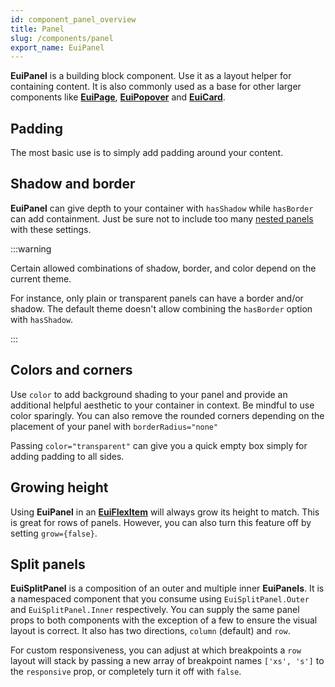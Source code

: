 ```yaml
---
id: component_panel_overview
title: Panel
slug: /components/panel
export_name: EuiPanel
---
```


**EuiPanel** is a building block component. Use it as a layout helper for containing content.
It is also commonly used as a base for other larger components like [**EuiPage**](#/templates/page-template),
[**EuiPopover**](#/layout/popover) and [**EuiCard**](#/display/card).

## Padding

The most basic use is to simply add padding around your content.

## Shadow and border

**EuiPanel** can give depth to your container with `hasShadow` while `hasBorder` can add containment.
Just be sure not to include too many [nested panels](#/layout/panel/guidelines) with these settings.

:::warning

Certain allowed combinations of shadow, border, and color depend on the current theme.

For instance, only plain or transparent panels can have a border and/or shadow.
The default theme doesn't allow combining the `hasBorder` option with `hasShadow`.

:::

## Colors and corners

Use `color` to add background shading to your panel and provide an additional helpful aesthetic
to your container in context. Be mindful to use color sparingly. You can also remove the rounded corners
depending on the placement of your panel with `borderRadius="none"`

Passing `color="transparent"` can give you a quick empty box simply for adding padding to all sides.

## Growing height

Using **EuiPanel** in an [**EuiFlexItem**](#/layout/flex#panels-grow-to-fill-flex-items) will always grow
its height to match. This is great for rows of panels. However, you can also turn this feature off
by setting `grow={false}`.

## Split panels

**EuiSplitPanel** is a composition of an outer and multiple inner **EuiPanels**. It is a namespaced component
that you consume using `EuiSplitPanel.Outer` and `EuiSplitPanel.Inner` respectively. You can supply the same panel
props to both components with the exception of a few to ensure the visual layout is correct.
It also has two directions, `column` (default) and `row`.

For custom responsiveness, you can adjust at which breakpoints a `row` layout will stack by passing
a new array of breakpoint names `['xs', 's']` to the `responsive` prop, or completely turn it off with `false`.
